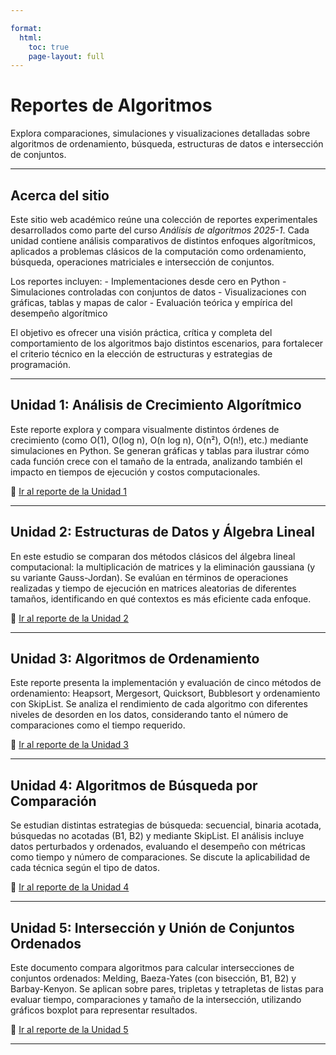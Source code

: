 ```yaml
---

format:
  html:
    toc: true
    page-layout: full
---
```


<div class="hero-text">
  <h1><span class="highlight">Reportes de Algoritmos</span></h1>
  <p>Explora comparaciones, simulaciones y visualizaciones detalladas sobre algoritmos de ordenamiento, búsqueda, estructuras de datos e intersección de conjuntos.</p>
</div>

---

## Acerca del sitio

Este sitio web académico reúne una colección de reportes experimentales desarrollados como parte del curso *Análisis de algoritmos 2025-1*. Cada unidad contiene análisis comparativos de distintos enfoques algorítmicos, aplicados a problemas clásicos de la computación como ordenamiento, búsqueda, operaciones matriciales e intersección de conjuntos.

Los reportes incluyen:
- Implementaciones desde cero en Python
- Simulaciones controladas con conjuntos de datos
- Visualizaciones con gráficas, tablas y mapas de calor
- Evaluación teórica y empírica del desempeño algorítmico

El objetivo es ofrecer una visión práctica, crítica y completa del comportamiento de los algoritmos bajo distintos escenarios, para fortalecer el criterio técnico en la elección de estructuras y estrategias de programación.

---

## Unidad 1: Análisis de Crecimiento Algorítmico

Este reporte explora y compara visualmente distintos órdenes de crecimiento (como O(1), O(log n), O(n log n), O(n²), O(n!), etc.) mediante simulaciones en Python. Se generan gráficas y tablas para ilustrar cómo cada función crece con el tamaño de la entrada, analizando también el impacto en tiempos de ejecución y costos computacionales.

🔗 [Ir al reporte de la Unidad 1](SegundoDavid_U1_T1.ipynb)

---

## Unidad 2: Estructuras de Datos y Álgebra Lineal

En este estudio se comparan dos métodos clásicos del álgebra lineal computacional: la multiplicación de matrices y la eliminación gaussiana (y su variante Gauss-Jordan). Se evalúan en términos de operaciones realizadas y tiempo de ejecución en matrices aleatorias de diferentes tamaños, identificando en qué contextos es más eficiente cada enfoque.

🔗 [Ir al reporte de la Unidad 2](SegundoDavid_U2_T1.ipynb)

---

## Unidad 3: Algoritmos de Ordenamiento

Este reporte presenta la implementación y evaluación de cinco métodos de ordenamiento: Heapsort, Mergesort, Quicksort, Bubblesort y ordenamiento con SkipList. Se analiza el rendimiento de cada algoritmo con diferentes niveles de desorden en los datos, considerando tanto el número de comparaciones como el tiempo requerido.

🔗 [Ir al reporte de la Unidad 3](SegundoDavid_U3_T1.ipynb)

---

## Unidad 4: Algoritmos de Búsqueda por Comparación

Se estudian distintas estrategias de búsqueda: secuencial, binaria acotada, búsquedas no acotadas (B1, B2) y mediante SkipList. El análisis incluye datos perturbados y ordenados, evaluando el desempeño con métricas como tiempo y número de comparaciones. Se discute la aplicabilidad de cada técnica según el tipo de datos.

🔗 [Ir al reporte de la Unidad 4](SegundoDavid_U4_T1.ipynb)

---

## Unidad 5: Intersección y Unión de Conjuntos Ordenados

Este documento compara algoritmos para calcular intersecciones de conjuntos ordenados: Melding, Baeza-Yates (con bisección, B1, B2) y Barbay-Kenyon. Se aplican sobre pares, tripletas y tetrapletas de listas para evaluar tiempo, comparaciones y tamaño de la intersección, utilizando gráficos boxplot para representar resultados.

🔗 [Ir al reporte de la Unidad 5](SegundoDavid_U5_T1.ipynb)

---
